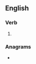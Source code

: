 ==English==

===Verb===
{{head|en|verb form}}

# {{en-third-person singular of|undulate}}

===Anagrams===
* {{anagrams|en|unsaluted}}